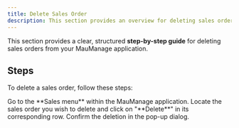 ```yaml
---
title: Delete Sales Order
description: This section provides an overview for deleting sales orders.
---
```


This section provides a clear, structured **step-by-step guide** for deleting sales orders from your MauManage application.

## Steps

To delete a sales order, follow these steps:

<Step>
  <StepItem title="Navigate to Sales Menu">
    Go to the **Sales menu** within the MauManage application.
  </StepItem>

  <StepItem title="Select Order to Delete">
    Locate the sales order you wish to delete and click on "**Delete**" in its corresponding row.
  </StepItem>

  <StepItem title="Confirm Deletion">
    Confirm the deletion in the pop-up dialog.
  </StepItem>
</Step>